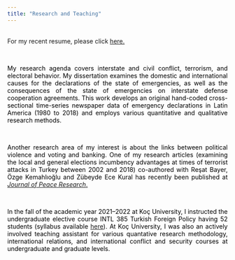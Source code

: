 ```yaml
---
title: "Research and Teaching"
---
```


<style>
body {
text-align: justify}
</style>

<br>
For my recent resume, please click <a href="https://www.dropbox.com/s/xo1ghu74bik4254/Emine%20Ar%C4%B1_CV_upJanuary_5_2023-EN.pdf?dl=0">here. </a>


<br>
<p style="color:black"> My research agenda covers interstate and civil conflict, terrorism, and electoral
behavior. My dissertation examines the domestic and international causes for the declarations of
the state of emergencies, as well as the consequences of the state of emergencies on interstate
defense cooperation agreements. This work develops an original hand-coded cross-sectional
time-series newspaper data of emergency declarations in Latin America (1980 to 2018) and
employs various quantitative and qualitative research methods. </p>

<br>

<p style="color:black"> Another research area of my interest is about the links between political violence and voting and banking. One of my research articles (examining the local and general elections incumbency advantages at times of terrorist attacks in Turkey between 2002 and 2018) co-authored with Reşat Bayer, Özge Kemahlıoğlu and Zübeyde Ece Kural has recently been published at <a href="https://journals.sagepub.com/doi/10.1177/00223433221126715"> <i>Journal of Peace Research</i>. </a> </p>


<br>
<p style="color:black"> In the fall of the academic year 2021–2022 at Koç University, I instructed the undergraduate elective course INTL 385 Turkish Foreign Policy having 52 students (syllabus available <a href="https://www.dropbox.com/s/efqjlvq96t6yj43/Syllabus_INTL_385_Spring_2022.pdf?dl=0"> here</a>). At Koç University, I was also an actively involved teaching assistant for various quantative research methodology, international relations, and international conflict and security courses at undergraduate and graduate levels.  </p>
